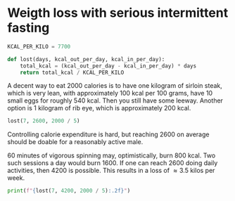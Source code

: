 # Weigth loss with serious intermittent fasting


```python
KCAL_PER_KILO = 7700
```

```python
def lost(days, kcal_out_per_day, kcal_in_per_day):
    total_kcal = (kcal_out_per_day - kcal_in_per_day) * days
    return total_kcal / KCAL_PER_KILO
```

A decent way to eat $2000$ calories is to have one kilogram of sirloin steak, which is very lean, with approximately $100$ kcal per 100 grams, have $10$ small eggs for roughly $540$ kcal. Then you still have some leeway. Another option is 1 kilogram of rib eye, which is approximately $200$ kcal.

```python
lost(7, 2600, 2000 / 5)
```



Controlling calorie expenditure is hard, but reaching $2600$ on average should be doable for a reasonably active male.

$60$ minutes of vigorous spinning may, optimistically, burn $800$ kcal. Two such sessions a day would burn $1600$. If one can reach $2600$ doing daily activities, then $4200$ is possible. This results in a loss of $\approx 3.5$ kilos per week.

```python
print(f"{lost(7, 4200, 2000 / 5):.2f}")
```
